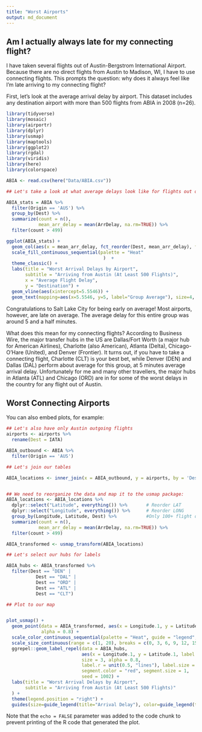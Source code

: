 ```yaml
---
title: "Worst Airports"
output: md_document
---
```


## Am I actually always late for my connecting flight?

I have taken several flights out of Austin-Bergstrom International Airport. Because there are no direct flights from Austin to Madison, WI, I have to use connecting flights. This prompts the question: why does it always feel like I'm late arriving to my connecting flight?

First, let's look at the average arrival delay by airport. This dataset includes any destination airport with more than 500 flights from ABIA in 2008 (n=26). 

```r

library(tidyverse)
library(mosaic)
library(airportr)
library(dplyr)
library(usmap)
library(maptools)
library(ggplot2)
library(rgdal)
library(viridis)
library(here)
library(colorspace)

ABIA <- read.csv(here("Data/ABIA.csv"))

## Let's take a look at what average delays look like for flights out of Austin 

ABIA_stats = ABIA %>% 
  filter(Origin == 'AUS') %>% 
  group_by(Dest) %>% 
  summarize(count = n(),
            mean_arr_delay = mean(ArrDelay, na.rm=TRUE)) %>% 
  filter(count > 499)

ggplot(ABIA_stats) +
  geom_col(aes(x = mean_arr_delay, fct_reorder(Dest, mean_arr_delay), fill = mean_arr_delay), show.legend = FALSE) +
  scale_fill_continuous_sequential(palette = "Heat"
                                    )  +
  theme_classic() +
  labs(title = "Worst Arrival Delays by Airport",
       subtitle = "Arriving from Austin (At Least 500 Flights)",
       x = "Average Flight Delay",
       y = "Destination") +
  geom_vline(aes(xintercept=5.5546)) +
  geom_text(mapping=aes(x=5.5546, y=5, label="Group Average"), size=4, angle=90, vjust=-.3, hjust=.3)

```

Congratulations to Salt Lake City for being early on average! Most airports, however, are late on average. The average delay for this entire group was around 5 and a half minutes. 

What does this mean for my connecting flights? According to Business Wire, the major transfer hubs in the US are Dallas/Fort Worth (a major hub for American Airlines), Charlotte (also American), Atlanta (Delta), Chicago-O'Hare (United), and Denver (Frontier). It turns out, if you have to take a connecting flight, Charlotte (CLT) is your best bet, while Denver (DEN) and Dallas (DAL) perform about average for this group, at 5 minutes average arrival delay. Unfortunately for me and many other travellers, the major hubs in Atlanta (ATL) and Chicago (ORD) are in for some of the worst delays in the country for any flight out of Austin. 

## Worst Connecting Airports

You can also embed plots, for example:

```r

## Let's also have only Austin outgoing flights
airports <- airports %>% 
  rename(Dest = IATA)

ABIA_outbound <- ABIA %>% 
  filter(Origin == 'AUS')

## Let's join our tables

ABIA_locations <- inner_join(x = ABIA_outbound, y = airports, by = 'Dest')


## We need to reorganize the data and map it to the usmap package:
ABIA_locations <- ABIA_locations %>%           
  dplyr::select("Latitude", everything()) %>%       # Reorder LAT
  dplyr::select("Longitude", everything()) %>%      # Reorder LONG
  group_by(Longitude, Latitude, Dest) %>%           #Only 100+ flight destinations
  summarize(count = n(),
            mean_arr_delay = mean(ArrDelay, na.rm=TRUE)) %>% 
  filter(count > 499)

ABIA_transformed <- usmap_transform(ABIA_locations)

## Let's select our hubs for labels

ABIA_hubs <- ABIA_transformed %>% 
  filter(Dest == "DEN" |
           Dest == "DAL" |
           Dest == "ORD" |
           Dest == "ATL" |
           Dest == "CLT")

## Plot to our map


plot_usmap() +
  geom_point(data = ABIA_transformed, aes(x = Longitude.1, y = Latitude.1, colour = mean_arr_delay, size = mean_arr_delay),
             alpha = 0.8) +
  scale_color_continuous_sequential(palette = "Heat", guide = "legend", breaks = c(0, 3, 6, 9, 12, 15), limits = c(0, 15)) +
  scale_size_continuous(range = c(1, 20), breaks = c(0, 3, 6, 9, 12, 15), limits = c(0, 15)) +
  ggrepel::geom_label_repel(data = ABIA_hubs,
                            aes(x = Longitude.1, y = Latitude.1, label = Dest),
                            size = 3, alpha = 0.8,
                            label.r = unit(0.5, "lines"), label.size = 0.5,
                            segment.color = "red", segment.size = 1,
                            seed = 1002) +
  labs(title = "Worst Arrival Delays by Airport",
       subtitle = "Arriving from Austin (At Least 500 Flights)"
  ) + 
  theme(legend.position = "right") +
  guides(size=guide_legend(title="Arrival Delay"), color=guide_legend(title="Arrival Delay"))

```

Note that the `echo = FALSE` parameter was added to the code chunk to prevent printing of the R code that generated the plot.
